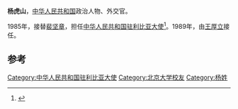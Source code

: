 '''杨虎山'''，[[中华人民共和国|中华人民共和国]]政治人物、外交官。

1985年，接替[[裴坚章|裴坚章]]，担任[[中国驻利比亚大使列表|中华人民共和国驻利比亚大使]]<ref>{{cite web|author=中华人民共和国外交部|title=中国驻利比亚历任大使|url=http://www.mfa.gov.cn/chn/pds/ziliao/wjrw/2167/2169/t9158.htm|publisher=中华人民共和国外交部|accessdate=2012-03-07}}</ref>。1989年，由[[王厚立|王厚立]]接任。

== 参考 ==
{{reflist}}
{{start box}}
{{s-dip}}
{{succession box|[[裴坚章|裴坚章]]|[[王厚立|王厚立]]|[[中国驻利比亚大使列表|中华人民共和国驻利比亚大使]]|1985年2月-1989年5月}}
{{end box}}
{{中国政治人物小作品}}

[[Category:中华人民共和国驻利比亚大使|Category:中华人民共和国驻利比亚大使]]
[[Category:北京大学校友|Category:北京大学校友]]
[[Category:杨姓|Category:杨姓]]